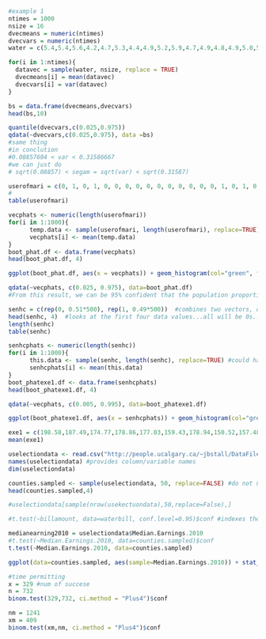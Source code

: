 ```r
#example 1
ntimes = 1000
nsize = 16
dvecmeans = numeric(ntimes)
dvecvars = numeric(ntimes)
water = c(5.4,5.4,5.6,4.2,4.7,5.3,4.4,4.9,5.2,5.9,4.7,4.9,4.8,4.9,5.0,5.5)

for(i in 1:ntimes){
  datavec = sample(water, nsize, replace = TRUE)
  dvecmeans[i] = mean(datavec)
  dvecvars[i] = var(datavec)
}

bs = data.frame(dvecmeans,dvecvars)
head(bs,10)

```


```r
quantile(dvecvars,c(0.025,0.975))
qdata(~dvecvars,c(0.025,0.975), data =bs)
#same thing
#in conclution
#0.08857604 < var < 0.31586667 
#we can just do
# sqrt(0.08857) < segam = sqrt(var) < sqrt(0.31587)

```
```r
userofmari = c(0, 1, 0, 1, 0, 0, 0, 0, 0, 0, 0, 0, 0, 0, 0, 1, 0, 1, 0, 0, 0, 0, 0, 1, 0, 0, 0, 0, 0, 0, 1, 0, 1, 1, 0, 0, 0, 0, 0, 0, 0, 0, 1, 0, 0, 1, 0, 0, 1, 0, 0, 1, 0, 0, 0, 0, 1, 1, 0, 0, 0, 0, 0, 0, 1, 0, 0, 0, 0, 0, 1, 1, 0, 0, 0, 1, 0, 0, 0, 0, 0, 0, 0, 0, 0, 1, 0, 0, 0, 0, 0, 0, 1, 0, 0, 0, 0, 1, 0, 0, 1, 1, 0, 0, 0, 0, 0, 0, 0) # creates a vector of 0s and 1s from the studentsuvery data frame
#
table(userofmari)
```
```r
vecphats <- numeric(length(userofmari))
for(i in 1:1000){
      temp.data <- sample(userofmari, length(userofmari), replace=TRUE) #could have used resample(userofmari) here
      vecphats[i] <- mean(temp.data)
}
boot_phat.df <- data.frame(vecphats)
head(boot_phat.df, 4)
```
```r
ggplot(boot_phat.df, aes(x = vecphats)) + geom_histogram(col="green", fill="sky blue", binwidth=0.01) + xlab("Values of the Sample Proportion") + ylab("Count") + ggtitle("Histogram: Distribution of Bootstrap Sample Proportion") + geom_vline(xintercept = 0.2278, col="orange")
```
```r
qdata(~vecphats, c(0.025, 0.975), data=boot_phat.df)
#From this result, we can be 95% confident that the population proportion is somewhere between 0.1376 and 0.2936.
```
```r
senhc = c(rep(0, 0.51*500), rep(1, 0.49*500))  #combines two vectors, one with 255 0s and another with 245 1s.
head(senhc, 4)  #looks at the first four data values...all will be 0s...
length(senhc)
table(senhc)
```

```r
senhcphats <- numeric(length(senhc))
for(i in 1:1000){
      this.data <- sample(senhc, length(senhc), replace=TRUE) #could have used resample(userofmari) here
      senhcphats[i] <- mean(this.data)
}
boot_phatexe1.df <- data.frame(senhcphats)
head(boot_phatexe1.df, 4)
```
```r
qdata(~vecphats, c(0.005, 0.995), data=boot_phatexe1.df)

```

```r
ggplot(boot_phatexe1.df, aes(x = senhcphats)) + geom_histogram(col="green", fill="sky blue", binwidth=0.01) + xlab("Values of the Sample Proportion") + ylab("Count") + ggtitle("Histogram: Distribution of Bootstrap Sample Proportion") + geom_vline(xintercept = 0.49, col="orange")
```
```r
exe1 = c(198.58,187.49,174.77,178.86,177.03,159.43,178.94,150.52,157.48,176.24,162.88,153.58,170.91,185.79,182.03)
mean(exe1)
```
```r
uselectiondata <- read.csv("http://people.ucalgary.ca/~jbstall/DataFiles/USElectionData2016.csv") #reads in the data in the USElectionData2016.csv file
names(uselectiondata) #provides column/variable names
dim(uselectiondata)
```
```r
counties.sampled <- sample(uselectiondata, 50, replace=FALSE) #do not need the is.na argument here to skip over all missing data points...
head(counties.sampled,4)

#uselectiondata[sample(nrow(usekectuondata),50,replace=False),]
```


```r
#t.test(~billamount, data=waterbill, conf.level=0.95)$conf #indexes the 4th position in the output array

medianearning2010 = uselectiondata$Median.Earnings.2010
#t.test(~Median.Earnings.2010, data=counties.sampled)$conf
t.test(~Median.Earnings.2010, data=counties.sampled)

```
```r
ggplot(data=counties.sampled, aes(sample=Median.Earnings.2010)) + stat_qq(col='blue') + stat_qqline(col='red') + ggtitle("Normal Probability Plot of Monthly Water Bill") #defaults are a Normal distribution

```
```r
#time permitting
x = 329 #num of succese
n = 732
binom.test(329,732, ci.method = "Plus4")$conf
```
```r
nm = 1241
xm = 409
binom.test(xm,nm, ci.method = "Plus4")$conf

```



